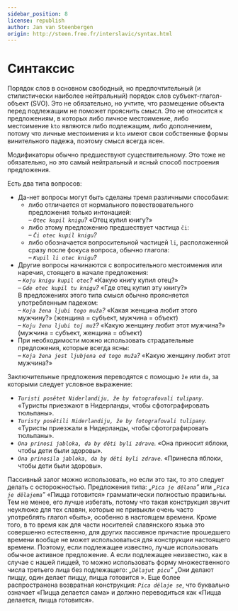 ```yaml
---
sidebar_position: 8
license: republish
author: Jan van Steenbergen
origin: http://steen.free.fr/interslavic/syntax.html
---
```


# Синтаксис

Порядок слов в основном свободный, но предпочтительный (и стилистически наиболее нейтральный) порядок слов субъект-глагол-объект (SVO). Это не обязательно, но учтите, что размещение объекта перед подлежащим не поможет прояснить смысл. Это не относится к предложениям, в которых либо личное местоимение, либо местоимение `kto` являются либо подлежащим, либо дополнением, потому что личные местоимения и `kto` имеют свои собственные формы винительного падежа, поэтому смысл всегда ясен.

Модификаторы обычно предшествуют существительному. Это тоже не обязательно, но это самый нейтральный и ясный способ построения предложения.

Есть два типа вопросов:

- Да-нет вопросы могут быть сделаны тремя различными способами:
  - либо отличается от нормального повествовательного предложения только интонацией:\
    _– `Otec kupil knigu`?_ «Отец купил книгу?»
  - либо этому предложению предшествует частица `či`:\
    _– `Či otec kupil knigu`?_
  - либо обозначается вопросительной частицей `li`, расположенной сразу после фокуса вопроса, обычно глагола:\
    _– `Kupil li otec knigu`?_
- Другие вопросы начинаются с вопросительного местоимения или наречия, стоящего в начале предложения:\
  _– `Koju knigu kupil otec`?_ «Какую книгу купил отец?»\
  _– `Gde otec kupil tu knigu`?_ «Где отец купил эту книгу?»\
  В предложениях этого типа смысл обычно проясняется употребленным падежом:\
  – _`Koja žena ljubi togo muža`?_ «Какая женщина любит этого мужчину?» (женщина = субъект, мужчина = объект)\
  – _`Koju ženu ljubi toj muž`?_ «Какую женщину любит этот мужчина?» (мужчина = субъект, женщина = объект)
- При необходимости можно использовать страдательные предложения, которые всегда ясны:\
  _– `Koja žena jest ljubjena od togo muža`?_ «Какую женщину любит этот мужчина?»

Заключительные предложения переводятся с помощью `že` или `da`, за которыми следует условное выражение:

- _`Turisti posětet Niderlandiju, že by fotografovali tulipany`._ «Туристы приезжают в Нидерланды, чтобы сфотографировать тюльпаны».
- _`Turisty posětili Niderlandiju, že by fotografovali tulipany`._ «Туристы приезжали в Нидерланды, чтобы сфотографировать тюльпаны».
- _`Ona prinosi jabloka, da by děti byli zdrave`._ «Она приносит яблоки, чтобы дети были здоровы».
- _`Ona prinosila jabloka, da by děti byli zdrave`._ «Принесла яблоки, чтобы дети были здоровы».

Пассивный залог можно использовать, но если это так, то это следует делать с осторожностью. Предложения типа: _„`Pica je dělana`”_ или _„`Pica je dělajema`”_ «Пицца готовится» грамматически полностью правильны. Тем не менее, его лучше избегать, потому что такая конструкция звучит неуклюже для тех славян, которые не привыкли очень часто употреблять глагол «быть», особенно в настоящем времени. Кроме того, в то время как для части носителей славянского языка это совершенно естественно, для других пассивное причастие прошедшего времени вообще не может использоваться для конструкции настоящего времени. Поэтому, если подлежащее известно, лучше использовать обычное активное предложение. А если подлежащее неизвестно, как в случае с нашей пиццей, то можно использовать форму множественного числа третьего лица без подлежащего: _„`Dělajut picu`”_ „Они делают пиццу, один делает пиццу, пицца готовится ». Еще более распространена возвратная конструкция: _`Pica dělaje se`_, что буквально означает «Пицца делается сама» и должно переводиться как «Пицца делается, пицца готовится».


